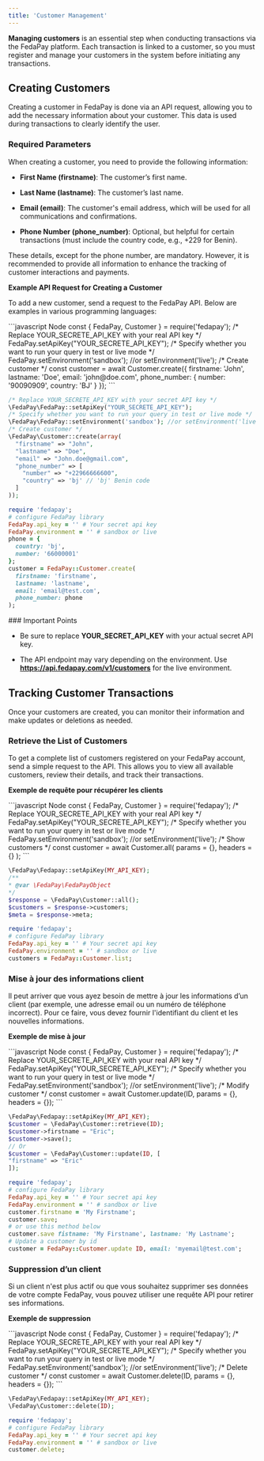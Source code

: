 ```yaml
---
title: 'Customer Management'
---
```


**Managing customers** is an essential step when conducting transactions via the FedaPay platform. Each transaction is linked to a customer, so you must register and manage your customers in the system before initiating any transactions.

## Creating Customers

Creating a customer in FedaPay is done via an API request, allowing you to add the necessary information about your customer. This data is used during transactions to clearly identify the user.

### Required Parameters

When creating a customer, you need to provide the following information:

* **First Name (firstname)**: The customer’s first name.

* **Last Name (lastname)**: The customer’s last name.

* **Email (email)**: The customer's email address, which will be used for all communications and confirmations.

* **Phone Number (phone\_number)**: Optional, but helpful for certain transactions (must include the country code, e.g., +229 for Benin).

These details, except for the phone number, are mandatory. However, it is recommended to provide all information to enhance the tracking of customer interactions and payments.

**Example API Request for Creating a Customer**

To add a new customer, send a request to the FedaPay API. Below are examples in various programming languages:

<CodeGroup>
  ```javascript Node
  const { FedaPay, Customer } = require('fedapay');
  /* Replace YOUR_SECRETE_API_KEY with your real API key */
  FedaPay.setApiKey("YOUR_SECRETE_API_KEY");
  /* Specify whether you want to run your query in test or live mode */
  FedaPay.setEnvironment('sandbox'); //or setEnvironment('live');
  /* Create customer */
  const customer = await Customer.create({
    firstname: 'John',
    lastname: 'Doe',
    email: 'john@doe.com',
    phone_number: {
      number: '90090909',
      country: 'BJ'
    }
  });
  ```

  ```Php PHP
  /* Replace YOUR_SECRETE_API_KEY with your secret API key */
  \FedaPay\FedaPay::setApiKey("YOUR_SECRETE_API_KEY");
  /* Specify whether you want to run your query in test or live mode */
  \FedaPay\FedaPay::setEnvironment('sandbox'); //or setEnvironment('live');
  /* Create customer */
  \FedaPay\Customer::create(array(
    "firstname" => "John",
    "lastname" => "Doe",
    "email" => "John.doe@gmail.com",
    "phone_number" => [
      "number" => "+22966666600",
      "country" => 'bj' // 'bj' Benin code
    ]
  ));
  ```

  ```ruby Ruby
  require 'fedapay';
  # configure FedaPay library
  FedaPay.api_key = '' # Your secret api key
  FedaPay.environment = '' # sandbox or live
  phone = {
    country: 'bj',
    number: '66000001'
  };
  customer = FedaPay::Customer.create(
    firstname: 'firstname',
    lastname: 'lastname',
    email: 'email@test.com',
    phone_number: phone
  );
  ```
</CodeGroup>

<Tip>
  ### Important Points

  * Be sure to replace **YOUR\_SECRET\_API\_KEY** with your actual secret API key.

  * The API endpoint may vary depending on the environment. Use **https://api.fedapay.com/v1/customers** for the live environment.
</Tip>

## Tracking Customer Transactions

Once your customers are created, you can monitor their information and make updates or deletions as needed.

### Retrieve the List of Customers

To get a complete list of customers registered on your FedaPay account, send a simple request to the API. This allows you to view all available customers, review their details, and track their transactions.

**Exemple de requête pour récupérer les clients**

<CodeGroup>
  ```javascript Node
  const { FedaPay, Customer } = require('fedapay');
  /* Replace YOUR_SECRETE_API_KEY with your real API key */
  FedaPay.setApiKey("YOUR_SECRETE_API_KEY");
  /* Specify whether you want to run your query in test or live mode */
  FedaPay.setEnvironment('sandbox'); //or setEnvironment('live');
  /* Show customers */
  const customer = await Customer.all( params = {}, headers = {} );
  ```

  ```php PHP
  \FedaPay\Fedapay::setApiKey(MY_API_KEY);
  /**
  * @var \FedaPay\FedaPayObject
  */
  $response = \FedaPay\Customer::all();
  $customers = $response->customers;
  $meta = $response->meta;
  ```

  ```ruby Ruby
  require 'fedapay';
  # configure FedaPay library
  FedaPay.api_key = '' # Your secret api key
  FedaPay.environment = '' # sandbox or live
  customers = FedaPay::Customer.list;
  ```
</CodeGroup>

### Mise à jour des informations client

Il peut arriver que vous ayez besoin de mettre à jour les informations d’un client (par exemple, une adresse email ou un numéro de téléphone incorrect). Pour ce faire, vous devez fournir l'identifiant du client et les nouvelles informations.

**Exemple de mise à jour**

<CodeGroup>
  ```javascript Node
  const { FedaPay, Customer } = require('fedapay');
  /* Replace YOUR_SECRETE_API_KEY with your real API key */
  FedaPay.setApiKey("YOUR_SECRETE_API_KEY");
  /* Specify whether you want to run your query in test or live mode */
  FedaPay.setEnvironment('sandbox'); //or setEnvironment('live');
  /* Modify customer */
  const customer = await Customer.update(ID, params = {}, headers = {});
  ```

  ```php PHP
  \FedaPay\Fedapay::setApiKey(MY_API_KEY);
  $customer = \FedaPay\Customer::retrieve(ID);
  $customer->firstname = "Eric";
  $customer->save();
  // Or
  $customer = \FedaPay\Customer::update(ID, [
  "firstname" => "Eric"
  ]);
  ```

  ```ruby Ruby
  require 'fedapay';
  # configure FedaPay library
  FedaPay.api_key = '' # Your secret api key
  FedaPay.environment = '' # sandbox or live
  customer.firstname = 'My Firstname';
  customer.save;
  # or use this method below
  customer.save fistname: 'My Firstname', lastname: 'My Lastname';
  # Update a customer by id
  customer = FedaPay::Customer.update ID, email: 'myemail@test.com';
  ```
</CodeGroup>

### Suppression d’un client

Si un client n'est plus actif ou que vous souhaitez supprimer ses données de votre compte FedaPay, vous pouvez utiliser une requête API pour retirer ses informations.

**Exemple de suppression**

<CodeGroup>
  ```javascript Node
  const { FedaPay, Customer } = require('fedapay');
  /* Replace YOUR_SECRETE_API_KEY with your real API key */
  FedaPay.setApiKey("YOUR_SECRETE_API_KEY");
  /* Specify whether you want to run your query in test or live mode */
  FedaPay.setEnvironment('sandbox'); //or setEnvironment('live');
  /* Delete customer */
  const customer = await Customer.delete(ID, params = {}, headers = {});
  ```

  ```php PHP
  \FedaPay\Fedapay::setApiKey(MY_API_KEY);
  \FedaPay\Customer::delete(ID);
  ```

  ```ruby Ruby
  require 'fedapay';
  # configure FedaPay library
  FedaPay.api_key = '' # Your secret api key
  FedaPay.environment = '' # sandbox or live
  customer.delete;
  ```
</CodeGroup>